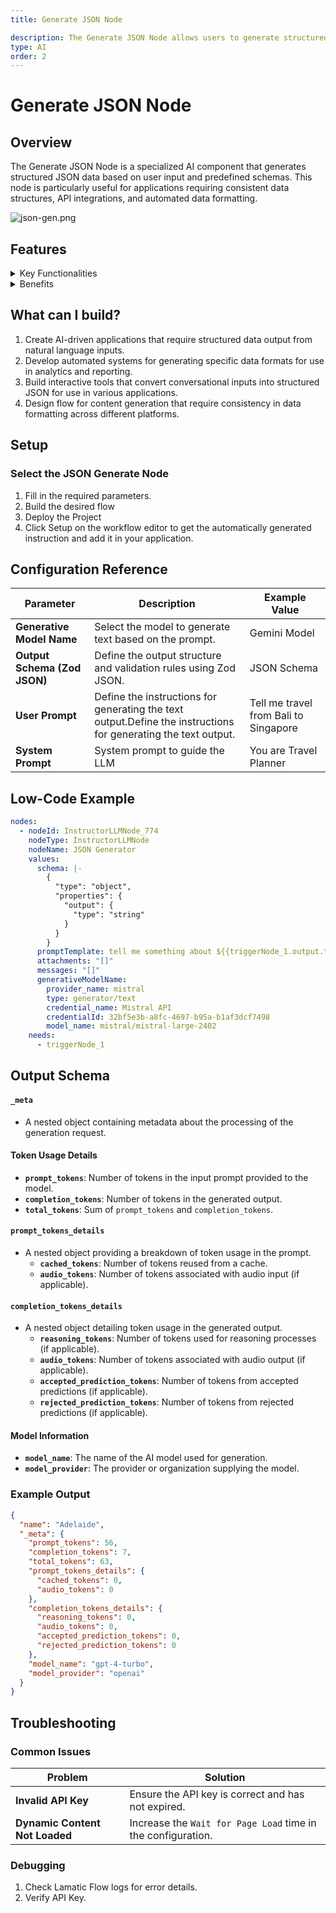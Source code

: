 ```yaml
---
title: Generate JSON Node

description: The Generate JSON Node allows users to generate structured JSON data using AI models with predefined schemas.
type: AI
order: 2
---
```



# Generate JSON Node

<NodeOverview slug="generate-json-node" type="ai" />

## Overview

The Generate JSON Node is a specialized AI component that generates structured JSON data based on user input and predefined schemas. This node is particularly useful for applications requiring consistent data structures, API integrations, and automated data formatting.

![json-gen.png](../img/json/json.webp)

<NodeTypeInfo 
  batchTrigger={false}
  eventTrigger={false}
  action={true}
  description="This node is an Action node that processes input data and generates structured JSON output based on predefined schemas."
/>

## Features

<details>
  <summary>Key Functionalities</summary>

1. **Generative Model Selection**: Allows users to select credentials for their preferred generative model, ensuring flexibility and compatibility with various LLMs.

2. **Customizable Prompts**: Features a field for creating prompt templates, enabling tailored input for specific use cases.

3. **System Prompt Definition**: Includes an option to define a system-level prompt to guide the AI's behavior, ensuring context-aware and role-specific responses.

4. **Additional Properties Management**: Offers expandable sections for configuring advanced properties to fine-tune AI-generated outputs.

</details>

<details>
  <summary>Benefits</summary>

1. **Flexibility**: Supports integration with multiple LLMs, allowing users to utilize different models based on their specific needs and use cases.

2. **User-Centric Design**: Provides intuitive interfaces for prompt customization and system prompt definition, making it accessible to both beginners and advanced users.

3. **Enhanced Control**: Enables precise control over the AI's behavior and output quality through customizable prompts and system configurations.

4. **Scalability**: Facilitates the creation of reusable prompt templates for diverse flow, ensuring consistency across projects.

</details>

## What can I build?

1. Create AI-driven applications that require structured data output from natural language inputs.
1. Develop automated systems for generating specific data formats for use in analytics and reporting.
1. Build interactive tools that convert conversational inputs into structured JSON for use in various applications.
1. Design flow for content generation that require consistency in data formatting across different platforms.

## Setup

### Select the JSON Generate Node

1. Fill in the required parameters.
1. Build the desired flow
1. Deploy the Project
1. Click Setup on the workflow editor to get the automatically generated instruction and add it in your application.

## Configuration Reference

| **Parameter**                | **Description**                                                                                                | **Example Value**                     |
| ---------------------------- | -------------------------------------------------------------------------------------------------------------- | ------------------------------------- |
| **Generative Model Name**    | Select the model to generate text based on the prompt.                                                         | Gemini Model                          |
| **Output Schema (Zod JSON)** | Define the output structure and validation rules using Zod JSON.                                               | JSON Schema                           |
| **User Prompt**              | Define the instructions for generating the text output.Define the instructions for generating the text output. | Tell me travel from Bali to Singapore |
| **System Prompt**            | System prompt to guide the LLM                                                                                 | You are Travel Planner                |

## Low-Code Example

```yaml
nodes:
  - nodeId: InstructorLLMNode_774
    nodeType: InstructorLLMNode
    nodeName: JSON Generator
    values:
      schema: |-
        {
          "type": "object",
          "properties": {
            "output": {
              "type": "string"
            }
          }
        }
      promptTemplate: tell me something about ${{triggerNode_1.output.topic}}
      attachments: "[]"
      messages: "[]"
      generativeModelName:
        provider_name: mistral
        type: generator/text
        credential_name: Mistral API
        credentialId: 32bf5e3b-a8fc-4697-b95a-b1af3dcf7498
        model_name: mistral/mistral-large-2402
    needs:
      - triggerNode_1
```

## Output Schema

#### `_meta`

- A nested object containing metadata about the processing of the generation request.

#### Token Usage Details

- **`prompt_tokens`**: Number of tokens in the input prompt provided to the model.
- **`completion_tokens`**: Number of tokens in the generated output.
- **`total_tokens`**: Sum of `prompt_tokens` and `completion_tokens`.

#### `prompt_tokens_details`

- A nested object providing a breakdown of token usage in the prompt.
  - **`cached_tokens`**: Number of tokens reused from a cache.
  - **`audio_tokens`**: Number of tokens associated with audio input (if applicable).

#### `completion_tokens_details`

- A nested object detailing token usage in the generated output.
  - **`reasoning_tokens`**: Number of tokens used for reasoning processes (if applicable).
  - **`audio_tokens`**: Number of tokens associated with audio output (if applicable).
  - **`accepted_prediction_tokens`**: Number of tokens from accepted predictions (if applicable).
  - **`rejected_prediction_tokens`**: Number of tokens from rejected predictions (if applicable).

#### Model Information

- **`model_name`**: The name of the AI model used for generation.
- **`model_provider`**: The provider or organization supplying the model.

### Example Output

```json
{
  "name": "Adelaide",
  "_meta": {
    "prompt_tokens": 56,
    "completion_tokens": 7,
    "total_tokens": 63,
    "prompt_tokens_details": {
      "cached_tokens": 0,
      "audio_tokens": 0
    },
    "completion_tokens_details": {
      "reasoning_tokens": 0,
      "audio_tokens": 0,
      "accepted_prediction_tokens": 0,
      "rejected_prediction_tokens": 0
    },
    "model_name": "gpt-4-turbo",
    "model_provider": "openai"
  }
}
```

## Troubleshooting

### Common Issues

| **Problem**                    | **Solution**                                                 |
| ------------------------------ | ------------------------------------------------------------ |
| **Invalid API Key**            | Ensure the API key is correct and has not expired.           |
| **Dynamic Content Not Loaded** | Increase the `Wait for Page Load` time in the configuration. |

### Debugging

1. Check Lamatic Flow logs for error details.
1. Verify API Key.
